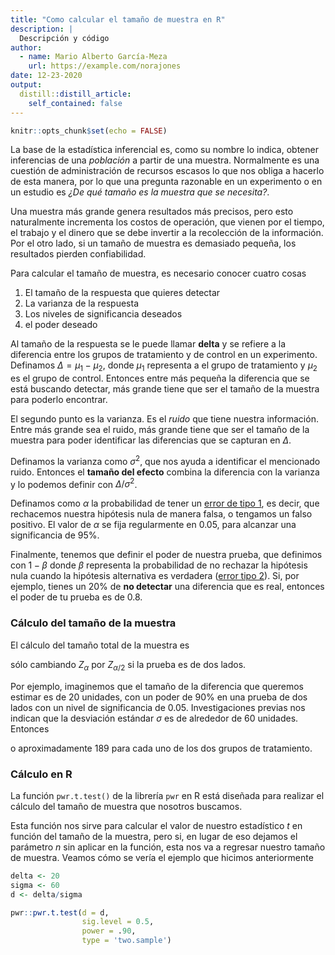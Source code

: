```yaml
---
title: "Como calcular el tamaño de muestra en R"
description: |
  Descripción y código
author:
  - name: Mario Alberto García-Meza
    url: https://example.com/norajones
date: 12-23-2020
output:
  distill::distill_article:
    self_contained: false
---
```



```r
knitr::opts_chunk$set(echo = FALSE)
```
La base de la estadística inferencial es, como su nombre lo indica, obtener inferencias de una _población_ a partir de una muestra. Normalmente es una cuestión de administración de recursos escasos lo que nos obliga a hacerlo de esta manera, por lo que una pregunta razonable en un experimento o en un estudio es _¿De qué tamaño es la muestra que se necesita?_.

Una muestra más grande genera resultados más precisos, pero esto naturalmente incrementa los costos de operación, que vienen por el tiempo, el trabajo y el dinero que se debe invertir a la recolección de la información. Por el otro lado, si un tamaño de muestra es demasiado pequeña, los resultados pierden confiabilidad.

Para calcular el tamaño de muestra, es necesario conocer cuatro cosas

1. El tamaño de la respuesta que quieres detectar
2. La varianza de la respuesta
3. Los niveles de significancia deseados
4. el poder deseado

Al tamaño de la respuesta se le puede llamar **delta** y se refiere a la diferencia entre los grupos de tratamiento y de control en un experimento. Definamos $\Delta = \mu_1-\mu_2$, donde $\mu_1$ representa a el grupo de tratamiento y $\mu_2$ es el grupo de control. Entonces entre más pequeña la diferencia que se está buscando detectar, más grande tiene que ser el tamaño de la muestra para poderlo encontrar.

El segundo punto es la varianza. Es el _ruido_ que tiene nuestra información. Entre más grande sea el ruido, más grande tiene que ser el tamaño de la muestra para poder identificar las diferencias que se capturan en $\Delta$.

Definamos la varianza como $\sigma^2$, que nos ayuda a identificar el mencionado ruido. Entonces el **tamaño del efecto** combina la diferencia con la varianza y lo podemos definir con $\Delta/\sigma^2$.

Definamos como $\alpha$ la probabilidad de tener un [error de tipo 1](https://es.wikipedia.org/wiki/Errores_de_tipo_I_y_de_tipo_II), es decir, que rechacemos nuestra hipótesis nula de manera falsa, o tengamos un falso positivo. El valor de $\alpha$ se fija regularmente en 0.05, para alcanzar una significancia de 95%.

Finalmente, tenemos que definir el poder de nuestra prueba, que definimos con $1-\beta$ donde $\beta$ representa la probabilidad de no rechazar la hipótesis nula cuando la hipótesis alternativa es verdadera ([error tipo 2](https://es.wikipedia.org/wiki/Errores_de_tipo_I_y_de_tipo_II)). Si, por ejemplo, tienes un 20% de **no detectar** una diferencia que es real, entonces el poder de tu prueba es de 0.8.

### Cálculo del tamaño de la muestra

El cálculo del tamaño total de la muestra es

\begin{equation}
  n = \frac{4(Z_\alpha + Z_\beta)^2\sigma^2}{\delta^2}
\end{equation}

sólo cambiando $Z_{\alpha}$ por $Z_{\alpha/2}$ si la prueba es de dos lados.

Por ejemplo, imaginemos que el tamaño de la diferencia que queremos estimar es de 20 unidades, con un poder de 90% en una prueba de dos lados con un nivel de significancia de 0.05. Investigaciones previas nos indican que la desviación estándar $\sigma$ es de alrededor de 60 unidades. Entonces

\begin{equation}
  n = \frac{4(1.96 + 1.28)^2\sigma^2}{\10^2} \approx 378
\end{equation}

o aproximadamente 189 para cada uno de los dos grupos de tratamiento.

### Cálculo en R

La función `pwr.t.test()` de la librería  `pwr` en R está diseñada para realizar el cálculo del tamaño de muestra que nosotros buscamos.

Esta función nos sirve para calcular el valor de nuestro estadístico $t$ en función del tamaño de la muestra, pero si, en lugar de eso dejamos el parámetro $n$ sin aplicar en la función, esta nos va a regresar nuestro tamaño de muestra. Veamos cómo se vería el ejemplo que hicimos anteriormente

```r
delta <- 20
sigma <- 60
d <- delta/sigma

pwr::pwr.t.test(d = d,
                sig.level = 0.5,
                power = .90,
                type = 'two.sample')

```
